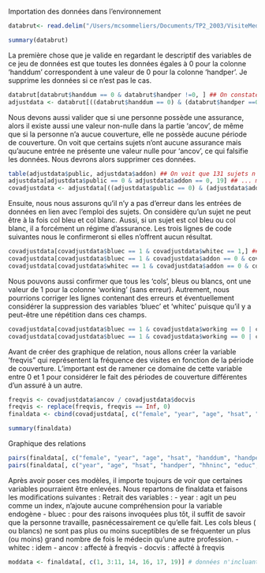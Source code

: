 Importation des données dans l'environnement

```r
databrut<- read.delim("/Users/mcsommeliers/Documents/TP2_2003/VisiteMedicaleFreq_train.txt", sep = " ")
```

```r
summary(databrut)
```


La première chose que je valide en regardant le descriptif des variables de ce jeu de données est 
que toutes les données égales à 0 pour la colonne 'handdum' correspondent à une valeur de 0 pour la colonne 'handper'. Je supprime les données
si ce n'est pas le cas.

```r
databrut[databrut$handdum == 0 & databrut$handper !=0, ] ## On constate que 14 entrées présentent ce problème, nous les retirons
adjustdata <- databrut[((databrut$handdum == 0) & (databrut$handper ==0) | (databrut$handdum != 0) & (databrut$handper !=0)), ]
```

Nous devons aussi valider que si une personne possède une assurance, alors il existe aussi une valeur non-nulle dans la partie 'ancov',
de même que si la personne n'a aucue couverture, elle ne possède aucune période de couverture. On voit que certains sujets n'ont aucune assurance mais qu'aucune entrée
ne présente une valeur nulle pour 'ancov', ce qui falsifie les données. Nous devrons alors supprimer ces données.

```r
table(adjustdata$public, adjustdata$addon) ## On voit que 131 sujets n'ont aucune couverture d'assurance ...
adjustdata[adjustdata$public == 0 & adjustdata$addon == 0, 19] ## ... mais qu'aucun de ces sujets ne présentent de valeur nulle pour 'ancov'
covadjustdata <- adjustdata[((adjustdata$public == 0) & (adjustdata$addon != 0) | (adjustdata$public != 0) & (adjustdata$addon == 0) | (adjustdata$public != 0) & (adjustdata$addon != 0)), ]
```

Ensuite, nous nous assurons qu'il n'y a pas d'erreur dans les entrées de données en lien avec l'emploi des sujets. On considère qu'un sujet ne peut être à la fois col bleu et col blanc.
Aussi, si un sujet est col bleu ou col blanc, il a forcément un régime d'assurance. Les trois lignes de code suivantes nous le confirmeront si elles n'offrent aucun résultat.

```r
covadjustdata[covadjustdata$bluec == 1 & covadjustdata$whitec == 1,] ## Aucun sujet n'est col blanc ET col bleu
covadjustdata[covadjustdata$bluec == 1 & covadjustdata$addon == 0 & covadjustdata$public == 0,] ## Tous les cols bleus ont au moins une assurance
covadjustdata[covadjustdata$whitec == 1 & covadjustdata$addon == 0 & covadjustdata$public == 0,] ## Tous les cols blancs ont au moins une assurance
```
Nous pouvons aussi confirmer que tous les 'cols', bleus ou blancs, ont une valeur de 1 pour la colonne 'working' (sans erreur). Autrement, nous pourrions corriger les lignes contenant des erreurs et éventuellement considérer la suppression des variables 'bluec' et 'whitec' puisque qu'il y a peut-être une répétition dans ces champs. 

```r
covadjustdata[covadjustdata$bluec == 1 & covadjustdata$working == 0 | covadjustdata$whitec == 1 & covadjustdata$working == 0,] ## 9 données démontrent ces erreurs
covadjustdata[covadjustdata$bluec == 1 & covadjustdata$working == 0 | covadjustdata$whitec == 1 & covadjustdata$working == 0, c('working')] <- 1 ## correction des erreurs
```
Avant de créer des graphique de relation, nous allons créer la variable 'freqvis" qui représentent la fréquence des visites en fonction de la période de couverture. L'important est de ramener ce domaine de cette variable entre 0 et 1 pour considérer le fait des périodes de couverture différentes d'un assuré à un autre.

```r
freqvis <- covadjustdata$ancov / covadjustdata$docvis 
freqvis <- replace(freqvis, freqvis == Inf, 0)
finaldata <- cbind(covadjustdata[, c("female", "year", "age", "hsat", "handdum", "handper", "hhninc", "hhkids", "educ", "married", "working", "bluec", "whitec", "self", "docvis", "public", "addon", "ancov")], freqvis)
```


```r
summary(finaldata)
```

Graphique des relations

```r
pairs(finaldata[, c("female", "year", "age", "hsat", "handdum", "handper", "hhninc", "hhkids", "educ", "married", "working", "bluec", "whitec", "self", "docvis", "public", "addon", "ancov")]) ## Toutes les variables, y compris les indicatrices
pairs(finaldata[, c("year", "age", "hsat", "handper", "hhninc", "educ", "docvis", "ancov", "freqvis")]) ## Toutes les variables sauf les indicatrices
```
Après avoir poser ces modèles, il importe toujours de voir que certaines variables pourraient être enlevées. Nous repartons de finaldata et faisons les modifications suivantes :
Retrait des variables :
  - year : agit un peu comme un index, n'ajoute aucune compréhension pour la variable endogène
  - bluec : pour des raisons invoquées plus tôt, il suffit de savoir que la personne travaille, pasnécessairement ce qu'elle fait. Les cols bleus ( ou blancs) ne sont pas plus ou moins suceptibles de se fréquenter un plus (ou moins) grand nombre de fois le médecin qu'une autre profession.
  - whitec : idem
  - ancov : affecté à freqvis
  - docvis : affecté à freqvis
```r
moddata <- finaldata[, c(1, 3:11, 14, 16, 17, 19)] # données n'incluant que les variables d'intérêt, à priori
```
  
  